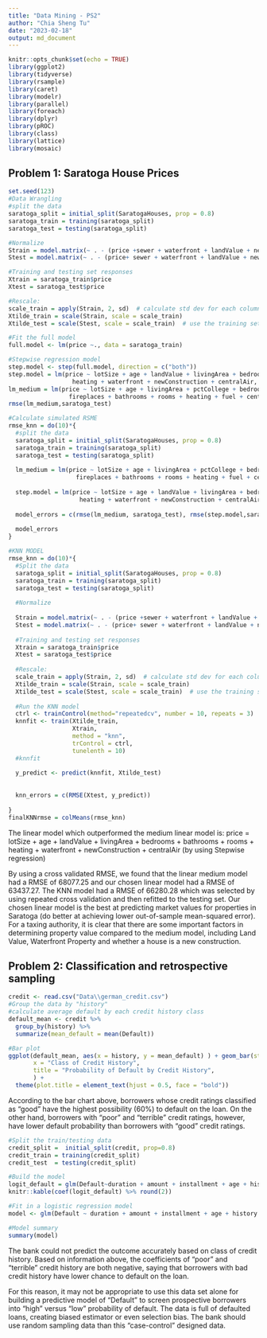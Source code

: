 ```yaml
---
title: "Data Mining - PS2"
author: "Chia Sheng Tu"
date: "2023-02-18"
output: md_document
---
```


```r
knitr::opts_chunk$set(echo = TRUE)
library(ggplot2)
library(tidyverse)
library(rsample)
library(caret)
library(modelr)
library(parallel)
library(foreach)
library(dplyr)
library(pROC)
library(class)
library(lattice)
library(mosaic)
```
## Problem 1: Saratoga House Prices

```r

set.seed(123)
#Data Wrangling 
#split the data
saratoga_split = initial_split(SaratogaHouses, prop = 0.8)
saratoga_train = training(saratoga_split)
saratoga_test = testing(saratoga_split)

#Normalize
Strain = model.matrix(~ . - (price +sewer + waterfront + landValue + newConstruction) - 1, data=saratoga_train)
Stest = model.matrix(~ . - (price+ sewer + waterfront + landValue + newConstruction) - 1, data=saratoga_test)

#Training and testing set responses
Xtrain = saratoga_train$price
Xtest = saratoga_test$price

#Rescale:
scale_train = apply(Strain, 2, sd)  # calculate std dev for each column
Xtilde_train = scale(Strain, scale = scale_train)
Xtilde_test = scale(Stest, scale = scale_train)  # use the training set scales!

#Fit the full model 
full.model <- lm(price ~., data = saratoga_train)

#Stepwise regression model
step.model <- step(full.model, direction = c("both"))
step.model = lm(price ~ lotSize + age + landValue + livingArea + bedrooms + bathrooms + rooms  + 
                  heating + waterfront + newConstruction + centralAir, data = saratoga_train)
lm_medium = lm(price ~ lotSize + age + livingArea + pctCollege + bedrooms + 
                 fireplaces + bathrooms + rooms + heating + fuel + centralAir, data= saratoga_train)
rmse(lm_medium,saratoga_test)

#Calculate simulated RSME
rmse_knn = do(10)*{
  #split the data
  saratoga_split = initial_split(SaratogaHouses, prop = 0.8)
  saratoga_train = training(saratoga_split)
  saratoga_test = testing(saratoga_split)
  
  lm_medium = lm(price ~ lotSize + age + livingArea + pctCollege + bedrooms + 
                   fireplaces + bathrooms + rooms + heating + fuel + centralAir, data= saratoga_train)
  
  step.model = lm(price ~ lotSize + age + landValue + livingArea + bedrooms + bathrooms + rooms  + 
                    heating + waterfront + newConstruction + centralAir, data = saratoga_train)
  
  model_errors = c(rmse(lm_medium, saratoga_test), rmse(step.model,saratoga_test))
  
  model_errors
}

#KNN MODEL
rmse_knn = do(10)*{
  #Split the data
  saratoga_split = initial_split(SaratogaHouses, prop = 0.8)
  saratoga_train = training(saratoga_split)
  saratoga_test = testing(saratoga_split)
  
  #Normalize
  
  Strain = model.matrix(~ . - (price +sewer + waterfront + landValue + newConstruction) - 1, data=saratoga_train)
  Stest = model.matrix(~ . - (price+ sewer + waterfront + landValue + newConstruction) - 1, data=saratoga_test)
  
  #Training and testing set responses
  Xtrain = saratoga_train$price
  Xtest = saratoga_test$price
  
  #Rescale:
  scale_train = apply(Strain, 2, sd)  # calculate std dev for each column
  Xtilde_train = scale(Strain, scale = scale_train)
  Xtilde_test = scale(Stest, scale = scale_train)  # use the training set scales!
  
  #Run the KNN model
  ctrl <- trainControl(method="repeatedcv", number = 10, repeats = 3)
  knnfit <- train(Xtilde_train,
                  Xtrain,
                  method = "knn",
                  trControl = ctrl,
                  tunelenth = 10)
  #knnfit
  
  y_predict <- predict(knnfit, Xtilde_test)
  
  
  knn_errors = c(RMSE(Xtest, y_predict))
  
}
finalKNNrmse = colMeans(rmse_knn)


```
The linear model which outperformed the medium linear model is: 
price = lotSize + age + landValue + livingArea + bedrooms + bathrooms + rooms  + heating + waterfront + newConstruction + centralAir  (by using Stepwise regression)

By using a cross validated RMSE, we found that the linear medium model had a RMSE of 68077.25 and our chosen linear model had a RMSE of 63437.27. The KNN model had  a RMSE of 66280.28 which was selected by using repeated cross validation and then refitted to the testing set. Our chosen linear model is the best at predicting market values for properties in Saratoga (do better at achieving lower out-of-sample mean-squared error). For a taxing authority, it is clear that there are some important factors in determining property value compared to the medium model, including Land Value, Waterfront Property and whether a house is a new construction. 


## Problem 2: Classification and retrospective sampling

```r
credit <- read.csv("Data\\german_credit.csv")
#Group the data by "history" 
#calculate average default by each credit history class 
default_mean <- credit %>%
  group_by(history) %>%
  summarize(mean_default = mean(Default))

#Bar plot
ggplot(default_mean, aes(x = history, y = mean_default) ) + geom_bar(stat = "identity") + labs(y = "Probability of Default", 
       x = "Class of Credit History",
       title = "Probability of Default by Credit History", 
       ) + 
  theme(plot.title = element_text(hjust = 0.5, face = "bold"))


```


According to the bar chart above, borrowers whose credit ratings classified as “good” have the highest possibility (60%) to default on the loan. On the other hand, borrowers with “poor” and “terrible” credit ratings, however, have lower default probability than borrowers with “good” credit ratings.


```r
#Split the train/testing data
credit_split =  initial_split(credit, prop=0.8)
credit_train = training(credit_split)
credit_test  = testing(credit_split)

#Build the model 
logit_default = glm(Default~duration + amount + installment + age + history + purpose + foreign, data = credit_train, family = binomial)
knitr::kable(coef(logit_default) %>% round(2))

#Fit in a logistic regression model
model <- glm(Default ~ duration + amount + installment + age + history + purpose + foreign, data = credit_train, family = binomial)

#Model summary
summary(model)


```

The bank could not predict the outcome accurately based on class of credit history. Based on information above, the coefficients of "poor" and "terrible" credit history are both negative, saying that borrowers with bad credit history have lower chance to default on the loan.  

For this reason, it may not be appropriate to use this data set alone for building a predictive model of "Default" to screen prospective borrowers into "high" versus "low" probability of default. The data is full of defaulted loans, creating biased estimator or even selection bias. The bank should use random sampling data than this "case-control" designed data.


